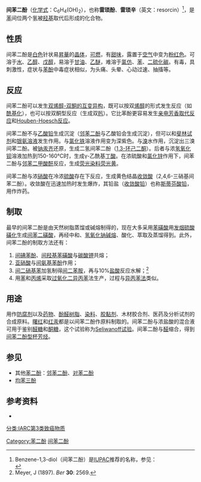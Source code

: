 {{NoteTA|G1=Chemistry}}
{{Chembox
| Name = 间苯二酚
| ImageFile = Resorcinol.svg
| ImageName = 间苯二酚
| ImageFileL1 = Resorcinol-3d.png
| ImageFileR1 = Resorcinol-3D-balls.png
| IUPACName = benzene-1,3-diol<ref name=iupac2013>{{cite book | title =  Nomenclature of Organic Chemistry : IUPAC Recommendations and Preferred Names 2013 (Blue Book) | publisher = [[Royal_Society_of_Chemistry|The Royal Society of Chemistry]] | date = 2014 | location = Cambridge | page = 691 | doi = 10.1039/9781849733069-FP001 | isbn = 978-0-85404-182-4}}</ref><br />苯-1,3-二酚
| OtherNames = resorcinol<ref name=iupac2013 />（雷琐酚）<br />resorcin（雷琐辛）<br />''m''-dihydroxybenzene（间二羟苯）<br />1,3-benzenediol（1,3-苯二酚）<br /> 1,3-dihydroxybenzene（1,3-二羟苯）<br />3-hydroxyphenol（3-羟基苯酚）<br />''m''-hydroquinone<br />''m''-benzenediol
| Section1 = {{Chembox Identifiers
| CASNo = 108-46-3
| CASNo_Ref = {{cascite|correct|CAS}}
|  SMILES  =  Oc1cc(O)ccc1
|  ChEBI_Ref  = {{ebicite|changed|EBI}}|  ChEBI  =  27810
|  ChemSpiderID_Ref  = {{chemspidercite|correct|chemspider}}|  ChemSpiderID  =  4878
|  PubChem  =  5054
|  ChEMBL_Ref  = {{ebicite|correct|EBI}}|  ChEMBL  =  24147
|  UNII_Ref  = {{fdacite|correct|FDA}}|  UNII  =  YUL4LO94HK
|  KEGG_Ref  = {{keggcite|correct|kegg}}|  KEGG  =  D00133
|  InChI  =  1/C6H6O2/c7-5-2-1-3-6(8)4-5/h1-4,7-8H
|  InChIKey  =  GHMLBKRAJCXXBS-UHFFFAOYAB
|  StdInChI_Ref  = {{stdinchicite|correct|chemspider}}|  StdInChI  =  1S/C6H6O2/c7-5-2-1-3-6(8)4-5/h1-4,7-8H
|  StdInChIKey_Ref  = {{stdinchicite|correct|chemspider}}|  StdInChIKey  =  GHMLBKRAJCXXBS-UHFFFAOYSA-N
|  UNNumber  =  2876
  
}}
| Section2 = {{Chembox Properties
| Formula = C<sub>6</sub>H<sub>4</sub>(OH)<sub>2</sub>
| MolarMass = 110.1
| Appearance = 白色固体
| Density = 1.28 g/cm<sup>3</sup>（固）
| Solubility = 易溶（110 g/100 mL，20°C）
| MeltingPt = 110 °C
| BoilingPt = 277 °C
| pKa =
  }}
| Section3 = {{Chembox Structure
| Dipole =
  }}
| Section7 = {{Chembox Hazards
| ExternalMSDS =
| EUClass = 有害 ('''Xn''')<br />对环境有害 ('''N''')
|   NFPA-H = 3
|   NFPA-F = 1
|   NFPA-R = 0
|   NFPA-O = 
  }}
}}
'''间苯二酚'''（[[化学式|化学式]]：C<sub>6</sub>H<sub>4</sub>(OH)<sub>2</sub>），也称'''雷琐酚'''、'''雷琐辛'''（英文：resorcin）<ref>Benzene-1,3-diol（间苯二酚）是[[IUPAC|IUPAC]]推荐的名称，参见：<br />{{cite book en| author=Panico, R.; & Powell, W. H. (Eds.) | title=A Guide to IUPAC Nomenclature of Organic Compounds 1993 | location=Oxford | publisher=Blackwell Science | year=1994 | isbn=0-632-03488-2}}</ref>，是[[苯|苯]]间位两个氢被[[羟基|羟基]]取代后形成的化合物。

== 性质 ==

间苯二酚是[[白色|白色]]针状易[[昇華|昇華]]的[[晶体|晶体]]，[[可燃|可燃]]，有[[甜味|甜味]]，露置于[[空气|空气]]中变为[[粉红色|粉红色]]。可溶于[[水|水]]、[[乙醇|乙醇]]、[[戊醇|戊醇]]，易溶于[[甘油|甘油]]、[[乙醚|乙醚]]，难溶于[[氯仿|氯仿]]、[[苯|苯]]、[[二硫化碳|二硫化碳]]。有毒，具刺激性，症状与[[苯酚|苯酚]]中毒症状相似，为头痛、头晕、心动过速、抽搐等。

== 反应 ==

间苯二酚可以发生[[酮-烯醇互变异构|双烯醇-双酮的互变异构]]，既可以按双[[烯醇|烯醇]]的形式发生反应（如[[酰基化|酰基化]]），也可以按双酮型反应（生成双[[肟|肟]]）。它比苯酚更容易发生[[亲电芳香取代反应|亲电芳香取代反应]]和[[Houben-Hoesch反应|Houben-Hoesch反应]]。

间苯二酚不与[[乙酸铅|乙酸铅]]生成沉淀（[[邻苯二酚|邻苯二酚]]与乙酸铅会生成沉淀），但可以和[[斐林试剂|斐林试剂]]和[[银氨溶液|银氨溶液]]发生作用。与[[氯化铁|氯化铁]]溶液作用变为深紫色。与[[溴|溴]]水作用，沉淀出三溴间苯二酚。被[[钠汞齐|钠汞齐]]还原，生成二氢间苯二酚（[[1,3-环己二酮|1,3-环己二酮]]）。后者与浓[[氢氧化钡|氢氧化钡]]溶液加热到150-160°C时，生成γ-乙酰基[[丁酸|丁酸]]。在浓硫酸和[[氯化锌|氯化锌]]作用下，间苯二酚与[[邻苯二甲酸酐|邻苯二甲酸酐]]反应，生成[[荧光染料|荧光染料]][[荧光黄|荧光黄]]。

间苯二酚与浓[[硝酸|硝酸]]在冷浓[[硫酸|硫酸]]存在下反应，生成黄色结晶[[收敛酸|收敛酸]]（2,4,6-三硝基间苯二酚）。收敛酸在迅速加热时发生爆炸，其铅盐（[[收敛酸铅|收敛酸铅]]）也称[[斯蒂芬酸铅|斯蒂芬酸铅]]，用作炸药。

== 制取 ==

最早的间苯二酚是由天然树脂蒸馏或碱熔制得的，现在大多采用[[苯磺酸|苯磺酸]]用[[发烟硫酸|发烟硫酸]][[磺化|磺化]]生成[[间苯二磺酸|间苯二磺酸]]，再经中和、[[氢氧化钠|氢氧化钠]][[碱熔|碱熔]]、酸化、萃取及蒸馏得到。此外，间苯二酚的制取方法还有：

# [[间碘苯酚|间碘苯酚]]、[[间羟基苯磺酸|间羟基苯磺酸]]与[[碳酸钾|碳酸钾]]共熔；
# [[亚硝酸|亚硝酸]]与[[间氨基苯酚|间氨基苯酚]]作用；
# [[间二硝基苯|间二硝基苯]]加氢制得[[间二苯胺|间二苯胺]]，再与10%[[盐酸|盐酸]]反应水解；<ref>Meyer, J (1897). ''Ber'' '''30''': 2569. </ref>
# 用[[苯|苯]]和[[丙烯|丙烯]]采取[[过氧化二异丙苯|过氧化二异丙苯]]法生产，过程与[[异丙苯法|异丙苯法]]类似。

== 用途 ==

用作[[防腐剂|防腐剂]]以及[[药物|药物]]、[[酚醛树脂|酚醛树脂]]、[[染料|染料]]、[[胶黏剂|胶黏剂]]、木材胶合剂、医药及分析试剂的合成原料。[[曙红|曙红]]和[[红汞|红汞]]都是以间苯二酚作原料制取的。间苯二酚与浓盐酸的混合液可用于鉴别[[醛糖|醛糖]]和[[酮糖|酮糖]]，这个试验称为[[Seliwanoff试验|Seliwanoff试验]]。间苯二酚与[[醛|醛]]缩合，得到[[间苯二酚型杯芳烃|间苯二酚型杯芳烃]]。

== 参见 ==

* 其他[[苯二酚|苯二酚]]：[[邻苯二酚|邻苯二酚]]、[[对苯二酚|对苯二酚]]
* [[均苯三酚|均苯三酚]]

== 参考资料 ==
{{reflist}}

* {{1911}}

{{苯}}

[[Category:苯二酚|Category:苯二酚]]
[[分类:IARC第3类致癌物质|分类:IARC第3类致癌物质]]

{{Authority control}}
[[Category:间苯二酚|]]